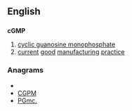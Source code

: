 ==English==

==={{acronym}}===
{{wikipedia}}
'''cGMP'''

# [[cyclic guanosine monophosphate]]
# [[current]] [[good]] [[manufacturing]] [[practice]]

===Anagrams===
* {{alphagram|cgmp}}
* [[CGPM#English|CGPM]]
* [[PGmc.#English|PGmc.]]